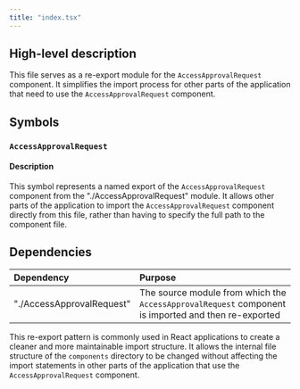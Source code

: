 ```yaml
---
title: "index.tsx"
---
```


## High-level description
This file serves as a re-export module for the `AccessApprovalRequest` component. It simplifies the import process for other parts of the application that need to use the `AccessApprovalRequest` component.

## Symbols

### `AccessApprovalRequest`
#### Description
This symbol represents a named export of the `AccessApprovalRequest` component from the "./AccessApprovalRequest" module. It allows other parts of the application to import the `AccessApprovalRequest` component directly from this file, rather than having to specify the full path to the component file.

## Dependencies
| Dependency | Purpose |
|:-----------|:--------|
| "./AccessApprovalRequest" | The source module from which the `AccessApprovalRequest` component is imported and then re-exported |

This re-export pattern is commonly used in React applications to create a cleaner and more maintainable import structure. It allows the internal file structure of the `components` directory to be changed without affecting the import statements in other parts of the application that use the `AccessApprovalRequest` component.